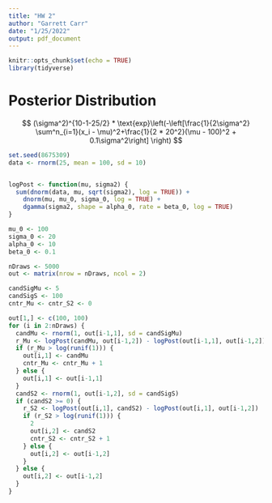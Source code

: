 ---
title: "HW 2"
author: "Garrett Carr"
date: "1/25/2022"
output: pdf_document
---

```{r setup, include=FALSE}
knitr::opts_chunk$set(echo = TRUE)
library(tidyverse)
```



# Posterior Distribution

$$
(\sigma^2)^{10-1-25/2} * \text{exp}\left(-\left[\frac{1}{2\sigma^2} \sum^n_{i=1}(x_i - \mu)^2+\frac{1}{2 * 20^2}(\mu - 100)^2 + 0.1\sigma^2\right] \right)
$$

```{r part 2}
set.seed(8675309)
data <- rnorm(25, mean = 100, sd = 10)


logPost <- function(mu, sigma2) {
  sum(dnorm(data, mu, sqrt(sigma2), log = TRUE)) +
    dnorm(mu, mu_0, sigma_0, log = TRUE) +
    dgamma(sigma2, shape = alpha_0, rate = beta_0, log = TRUE)
}

mu_0 <- 100
sigma_0 <- 20
alpha_0 <- 10
beta_0 <- 0.1

nDraws <- 5000
out <- matrix(nrow = nDraws, ncol = 2)

candSigMu <- 5
candSigS <- 100
cntr_Mu <- cntr_S2 <- 0

out[1,] <- c(100, 100)
for (i in 2:nDraws) {
  candMu <- rnorm(1, out[i-1,1], sd = candSigMu)
  r_Mu <- logPost(candMu, out[i-1,2]) - logPost(out[i-1,1], out[i-1,2])
  if (r_Mu > log(runif(1))) {
    out[i,1] <- candMu
    cntr_Mu <- cntr_Mu + 1
  } else {
    out[i,1] <- out[i-1,1]
  }
  candS2 <- rnorm(1, out[i-1,2], sd = candSigS)
  if (candS2 >= 0) {
    r_S2 <- logPost(out[i,1], candS2) - logPost(out[i,1], out[i-1,2])
    if (r_S2 > log(runif(1))) {
      2
      out[i,2] <- candS2
      cntr_S2 <- cntr_S2 + 1
    } else {
      out[i,2] <- out[i-1,2]
    }
  } else {
    out[i,2] <- out[i-1,2]
  }
}
```

